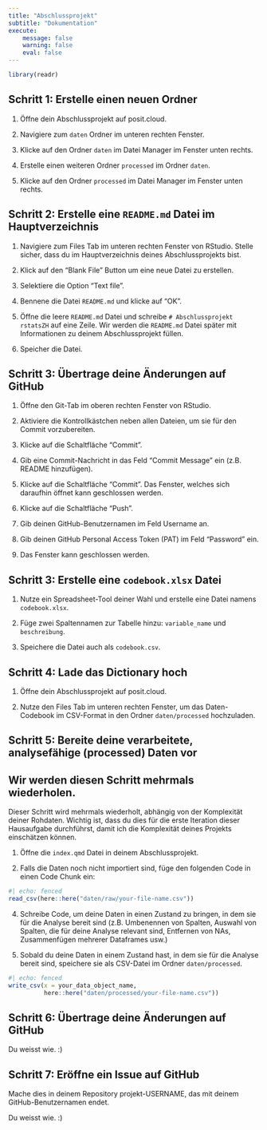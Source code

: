 ```yaml
---
title: "Abschlussprojekt"
subtitle: "Dokumentation"
execute:
    message: false
    warning: false
    eval: false
---
```


```r
library(readr)
```


## Schritt 1: Erstelle einen neuen Ordner

1. Öffne dein Abschlussprojekt auf posit.cloud.

2. Navigiere zum `daten` Ordner im unteren rechten Fenster.

3. Klicke auf den Ordner `daten` im Datei Manager im Fenster unten rechts.

4. Erstelle einen weiteren Ordner `processed` im Ordner `daten`.

5. Klicke auf den Ordner `processed` im Datei Manager im Fenster unten rechts.

## Schritt 2: Erstelle eine `README.md` Datei im Hauptverzeichnis 

1. Navigiere zum Files Tab im unteren rechten Fenster von RStudio. Stelle sicher, dass du im Hauptverzeichnis deines Abschlussprojekts bist.

2. Klick auf den "Blank File" Button um eine neue Datei zu erstellen.

3. Selektiere die Option "Text file".

4. Bennene die Datei `README.md` und klicke auf "OK". 

5. Öffne die leere `README.md` Datei und schreibe `# Abschlussprojekt rstatsZH` auf eine Zeile. Wir werden die `README.md` Datei später mit Informationen zu deinem Abschlussprojekt füllen.

6. Speicher die Datei.

## Schritt 3: Übertrage deine Änderungen auf GitHub

1. Öffne den Git-Tab im oberen rechten Fenster von RStudio.

2. Aktiviere die Kontrollkästchen neben allen Dateien, um sie für den Commit vorzubereiten.

3. Klicke auf die Schaltfläche "Commit".

4. Gib eine Commit-Nachricht in das Feld "Commit Message" ein (z.B. README hinzufügen).

5. Klicke auf die Schaltfläche "Commit". Das Fenster, welches sich daraufhin öffnet kann geschlossen werden.

6. Klicke auf die Schaltfläche "Push".

7. Gib deinen GitHub-Benutzernamen im Feld Username an. 

8. Gib [deinen GitHub Personal Access Token (PAT)]{.highlight-yellow} im Feld ["Password"]{.highlight-yellow} ein.

9. Das Fenster kann geschlossen werden.

## Schritt 3: Erstelle eine `codebook.xlsx` Datei

1. Nutze ein Spreadsheet-Tool deiner Wahl und erstelle eine Datei namens `codebook.xlsx`.

2. Füge zwei Spaltennamen zur Tabelle hinzu: `variable_name` und `beschreibung`.

3. Speichere die Datei auch als  `codebook.csv`. 

## Schritt 4: Lade das Dictionary hoch

1. Öffne dein Abschlussprojekt auf posit.cloud.

2. Nutze den Files Tab im unteren rechten Fenster, um das Daten-Codebook im CSV-Format in den Ordner `daten/processed` hochzuladen.

## Schritt 5: Bereite deine verarbeitete, analysefähige (processed) Daten vor

::: callout-important
## Wir werden diesen Schritt mehrmals wiederholen.
Dieser Schritt wird mehrmals wiederholt, abhängig von der Komplexität deiner Rohdaten. Wichtig ist, dass du dies für die erste Iteration dieser Hausaufgabe durchführst, damit ich die Komplexität deines Projekts einschätzen können.
:::
 
1. Öffne die `index.qmd` Datei in deinem Abschlussprojekt.

2. Falls die Daten noch nicht importiert sind, füge den folgenden Code in einen Code Chunk ein:

```r
#| echo: fenced
read_csv(here::here("daten/raw/your-file-name.csv"))
```

4. Schreibe Code, um deine Daten in einen Zustand zu bringen, in dem sie für die Analyse bereit sind (z.B. Umbenennen von Spalten, Auswahl von Spalten, die für deine Analyse relevant sind, Entfernen von NAs, Zusammenfügen mehrerer Dataframes usw.)

5. Sobald du deine Daten in einem Zustand hast, in dem sie für die Analyse bereit sind, speichere sie als CSV-Datei im Ordner `daten/processed`.

```r
#| echo: fenced
write_csv(x = your_data_object_name, 
          here::here("daten/processed/your-file-name.csv"))
```

## Schritt 6: Übertrage deine Änderungen auf GitHub

Du weisst wie. :) 

## Schritt 7: Eröffne ein Issue auf GitHub

Mache dies in deinem Repository [projekt-USERNAME]{.highlight-yellow}, das mit deinem GitHub-Benutzernamen endet.

Du weisst wie. :)


